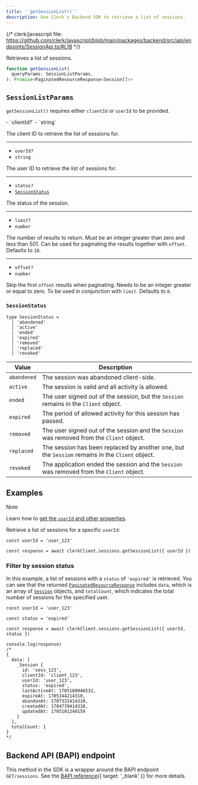 ```yaml
---
title: '`getSessionList()`'
description: Use Clerk's Backend SDK to retrieve a list of sessions.
---
```


{/* clerk/javascript file: https://github.com/clerk/javascript/blob/main/packages/backend/src/api/endpoints/SessionApi.ts/#L18 */}

Retrieves a list of sessions.

```ts
function getSessionList(
  queryParams: SessionListParams,
): Promise<PaginatedResourceResponse<Session[]>>
```

## `SessionListParams`

`getSessionList()` requires either `clientId` or `userId` to be provided.

<Properties>
  - `clientId?`
  - `string`

  The client ID to retrieve the list of sessions for.

  ---

  - `userId?`
  - `string`

  The user ID to retrieve the list of sessions for.

  ---

  - `status?`
  - [`SessionStatus`](#session-status)

  The status of the session.

  ---

  - `limit?`
  - `number`

  The number of results to return. Must be an integer greater than zero and less than 501. Can be used for paginating the results together with `offset`. Defaults to `10`.

  ---

  - `offset?`
  - `number`

  Skip the first `offset` results when paginating. Needs to be an integer greater or equal to zero. To be used in conjunction with `limit`. Defaults to `0`.
</Properties>

### `SessionStatus`

```tsx
type SessionStatus =
  | 'abandoned'
  | 'active'
  | 'ended'
  | 'expired'
  | 'removed'
  | 'replaced'
  | 'revoked'
```

| Value | Description |
| - | - |
| `abandoned` | The session was abandoned client-side. |
| `active` | The session is valid and all activity is allowed. |
| `ended` | The user signed out of the session, but the `Session` remains in the `Client` object. |
| `expired` | The period of allowed activity for this session has passed. |
| `removed` | The user signed out of the session and the `Session` was removed from the `Client` object. |
| `replaced` | The session has been replaced by another one, but the `Session` remains in the `Client` object. |
| `revoked` | The application ended the session and the `Session` was removed from the `Client` object. |

## Examples

> [!NOTE]
> Learn how to [get the `userId` and other properties](/docs/references/backend/overview#get-the-user-id-and-other-properties).

Retrieve a list of sessions for a specific `userId`:

```tsx
const userId = 'user_123'

const response = await clerkClient.sessions.getSessionList({ userId })
```

### Filter by session status

In this example, a list of sessions with a `status` of `'expired'` is retrieved. You can see that the returned [`PaginatedResourceResponse`](/docs/references/backend/types/paginated-resource-response) includes `data`, which is an array of [`Session`](/docs/references/backend/types/backend-session) objects, and `totalCount`, which indicates the total number of sessions for the specified user.

```tsx {{ mark: [3, 15] }}
const userId = 'user_123'

const status = 'expired'

const response = await clerkClient.sessions.getSessionList({ userId, status })

console.log(response)
/*
{
  data: [
    _Session {
      id: 'sess_123',
      clientId: 'client_123',
      userId: 'user_123',
      status: 'expired',
      lastActiveAt: 1705100946532,
      expireAt: 1705344214310,
      abandonAt: 1707331414310,
      createdAt: 1704739414310,
      updatedAt: 1705101240159
    }
  ],
  totalCount: 1
}
*/
```

## Backend API (BAPI) endpoint

This method in the SDK is a wrapper around the BAPI endpoint `GET/sessions`. See the [BAPI reference](/docs/reference/backend-api/tag/Sessions){{ target: '_blank' }} for more details.
